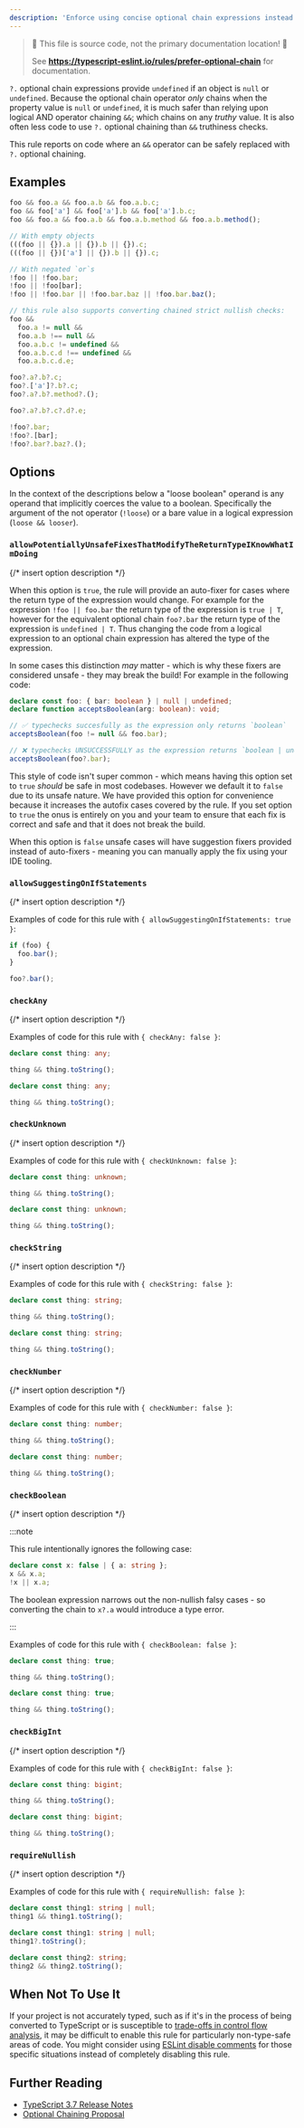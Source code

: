 ```yaml
---
description: 'Enforce using concise optional chain expressions instead of chained logical ands, negated logical ors, or empty objects.'
---
```



> 🛑 This file is source code, not the primary documentation location! 🛑
>
> See **https://typescript-eslint.io/rules/prefer-optional-chain** for documentation.

`?.` optional chain expressions provide `undefined` if an object is `null` or `undefined`.
Because the optional chain operator _only_ chains when the property value is `null` or `undefined`, it is much safer than relying upon logical AND operator chaining `&&`; which chains on any _truthy_ value.
It is also often less code to use `?.` optional chaining than `&&` truthiness checks.

This rule reports on code where an `&&` operator can be safely replaced with `?.` optional chaining.

## Examples

<Tabs>
<TabItem value="❌ Incorrect">

```ts
foo && foo.a && foo.a.b && foo.a.b.c;
foo && foo['a'] && foo['a'].b && foo['a'].b.c;
foo && foo.a && foo.a.b && foo.a.b.method && foo.a.b.method();

// With empty objects
(((foo || {}).a || {}).b || {}).c;
(((foo || {})['a'] || {}).b || {}).c;

// With negated `or`s
!foo || !foo.bar;
!foo || !foo[bar];
!foo || !foo.bar || !foo.bar.baz || !foo.bar.baz();

// this rule also supports converting chained strict nullish checks:
foo &&
  foo.a != null &&
  foo.a.b !== null &&
  foo.a.b.c != undefined &&
  foo.a.b.c.d !== undefined &&
  foo.a.b.c.d.e;
```

</TabItem>
<TabItem value="✅ Correct">

```ts
foo?.a?.b?.c;
foo?.['a']?.b?.c;
foo?.a?.b?.method?.();

foo?.a?.b?.c?.d?.e;

!foo?.bar;
!foo?.[bar];
!foo?.bar?.baz?.();
```

</TabItem>
</Tabs>

## Options

In the context of the descriptions below a "loose boolean" operand is any operand that implicitly coerces the value to a boolean.
Specifically the argument of the not operator (`!loose`) or a bare value in a logical expression (`loose && looser`).

### `allowPotentiallyUnsafeFixesThatModifyTheReturnTypeIKnowWhatImDoing`

{/* insert option description */}

When this option is `true`, the rule will provide an auto-fixer for cases where the return type of the expression would change. For example for the expression `!foo || foo.bar` the return type of the expression is `true | T`, however for the equivalent optional chain `foo?.bar` the return type of the expression is `undefined | T`. Thus changing the code from a logical expression to an optional chain expression has altered the type of the expression.

In some cases this distinction _may_ matter - which is why these fixers are considered unsafe - they may break the build! For example in the following code:

```ts option='{ "allowPotentiallyUnsafeFixesThatModifyTheReturnTypeIKnowWhatImDoing": true }' showPlaygroundButton
declare const foo: { bar: boolean } | null | undefined;
declare function acceptsBoolean(arg: boolean): void;

// ✅ typechecks succesfully as the expression only returns `boolean`
acceptsBoolean(foo != null && foo.bar);

// ❌ typechecks UNSUCCESSFULLY as the expression returns `boolean | undefined`
acceptsBoolean(foo?.bar);
```

This style of code isn't super common - which means having this option set to `true` _should_ be safe in most codebases. However we default it to `false` due to its unsafe nature. We have provided this option for convenience because it increases the autofix cases covered by the rule. If you set option to `true` the onus is entirely on you and your team to ensure that each fix is correct and safe and that it does not break the build.

When this option is `false` unsafe cases will have suggestion fixers provided instead of auto-fixers - meaning you can manually apply the fix using your IDE tooling.

### `allowSuggestingOnIfStatements`

{/* insert option description */}

Examples of code for this rule with `{ allowSuggestingOnIfStatements: true }`:

<Tabs>

<TabItem value="❌ Incorrect for `allowSuggestingOnIfStatements: true`">

```ts option='{ "allowSuggestingOnIfStatements": true }'
if (foo) {
  foo.bar();
}
```

</TabItem>
<TabItem value="✅ Correct for `allowSuggestingOnIfStatements: false`">

```ts option='{ "allowSuggestingOnIfStatements": false }'
foo?.bar();
```

</TabItem>
</Tabs>

### `checkAny`

{/* insert option description */}

Examples of code for this rule with `{ checkAny: false }`:

<Tabs>
<TabItem value="❌ Incorrect">

```ts option='{ "checkAny": true }'
declare const thing: any;

thing && thing.toString();
```

</TabItem>
<TabItem value="✅ Correct">

```ts option='{ "checkAny": false }'
declare const thing: any;

thing && thing.toString();
```

</TabItem>
</Tabs>

### `checkUnknown`

{/* insert option description */}

Examples of code for this rule with `{ checkUnknown: false }`:

<Tabs>
<TabItem value="❌ Incorrect">

```ts option='{ "checkUnknown": true }'
declare const thing: unknown;

thing && thing.toString();
```

</TabItem>
<TabItem value="✅ Correct">

```ts option='{ "checkUnknown": false }'
declare const thing: unknown;

thing && thing.toString();
```

</TabItem>
</Tabs>

### `checkString`

{/* insert option description */}

Examples of code for this rule with `{ checkString: false }`:

<Tabs>
<TabItem value="❌ Incorrect">

```ts option='{ "checkString": true }'
declare const thing: string;

thing && thing.toString();
```

</TabItem>
<TabItem value="✅ Correct">

```ts option='{ "checkString": false }'
declare const thing: string;

thing && thing.toString();
```

</TabItem>
</Tabs>

### `checkNumber`

{/* insert option description */}

Examples of code for this rule with `{ checkNumber: false }`:

<Tabs>
<TabItem value="❌ Incorrect">

```ts option='{ "checkNumber": true }'
declare const thing: number;

thing && thing.toString();
```

</TabItem>
<TabItem value="✅ Correct">

```ts option='{ "checkNumber": false }'
declare const thing: number;

thing && thing.toString();
```

</TabItem>
</Tabs>

### `checkBoolean`

{/* insert option description */}

:::note

This rule intentionally ignores the following case:

```ts
declare const x: false | { a: string };
x && x.a;
!x || x.a;
```

The boolean expression narrows out the non-nullish falsy cases - so converting the chain to `x?.a` would introduce a type error.

:::

Examples of code for this rule with `{ checkBoolean: false }`:

<Tabs>
<TabItem value="❌ Incorrect">

```ts option='{ "checkBoolean": true }'
declare const thing: true;

thing && thing.toString();
```

</TabItem>
<TabItem value="✅ Correct">

```ts option='{ "checkBoolean": false }'
declare const thing: true;

thing && thing.toString();
```

</TabItem>
</Tabs>

### `checkBigInt`

{/* insert option description */}

Examples of code for this rule with `{ checkBigInt: false }`:

<Tabs>
<TabItem value="❌ Incorrect">

```ts option='{ "checkBigInt": true }'
declare const thing: bigint;

thing && thing.toString();
```

</TabItem>
<TabItem value="✅ Correct">

```ts option='{ "checkBigInt": false }'
declare const thing: bigint;

thing && thing.toString();
```

</TabItem>
</Tabs>

### `requireNullish`

{/* insert option description */}

Examples of code for this rule with `{ requireNullish: false }`:

<Tabs>
<TabItem value="❌ Incorrect">

```ts option='{ "requireNullish": true }'
declare const thing1: string | null;
thing1 && thing1.toString();
```

</TabItem>
<TabItem value="✅ Correct">

```ts option='{ "requireNullish": true }'
declare const thing1: string | null;
thing1?.toString();

declare const thing2: string;
thing2 && thing2.toString();
```

</TabItem>
</Tabs>

## When Not To Use It

If your project is not accurately typed, such as if it's in the process of being converted to TypeScript or is susceptible to [trade-offs in control flow analysis](https://github.com/Microsoft/TypeScript/issues/9998), it may be difficult to enable this rule for particularly non-type-safe areas of code.
You might consider using [ESLint disable comments](https://eslint.org/docs/latest/use/configure/rules#using-configuration-comments-1) for those specific situations instead of completely disabling this rule.

## Further Reading

- [TypeScript 3.7 Release Notes](https://www.typescriptlang.org/docs/handbook/release-notes/typescript-3-7.html)
- [Optional Chaining Proposal](https://github.com/tc39/proposal-optional-chaining/)
